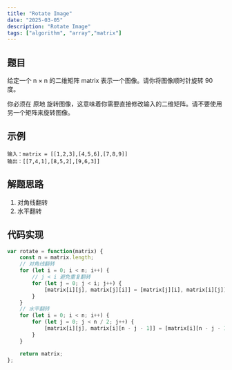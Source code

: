 ```yaml
---
title: "Rotate Image"
date: "2025-03-05"
description: "Rotate Image"
tags: ["algorithm", "array","matrix"]
---
```


## 题目

给定一个 n × n 的二维矩阵 matrix 表示一个图像。请你将图像顺时针旋转 90 度。

你必须在 原地 旋转图像，这意味着你需要直接修改输入的二维矩阵。请不要使用另一个矩阵来旋转图像。

## 示例

```
输入：matrix = [[1,2,3],[4,5,6],[7,8,9]]
输出：[[7,4,1],[8,5,2],[9,6,3]]
```


## 解题思路    

1. 对角线翻转
2. 水平翻转

## 代码实现

```javascript   
var rotate = function(matrix) {
    const n = matrix.length;
    // 对角线翻转
    for (let i = 0; i < n; i++) {
        // j < i 避免重复翻转
        for (let j = 0; j < i; j++) {
            [matrix[i][j], matrix[j][i]] = [matrix[j][i], matrix[i][j]];
        }
    }   
    // 水平翻转
    for (let i = 0; i < n; i++) {
        for (let j = 0; j < n / 2; j++) {
            [matrix[i][j], matrix[i][n - j - 1]] = [matrix[i][n - j - 1], matrix[i][j]];
        }
    }       

    return matrix;
};

```





